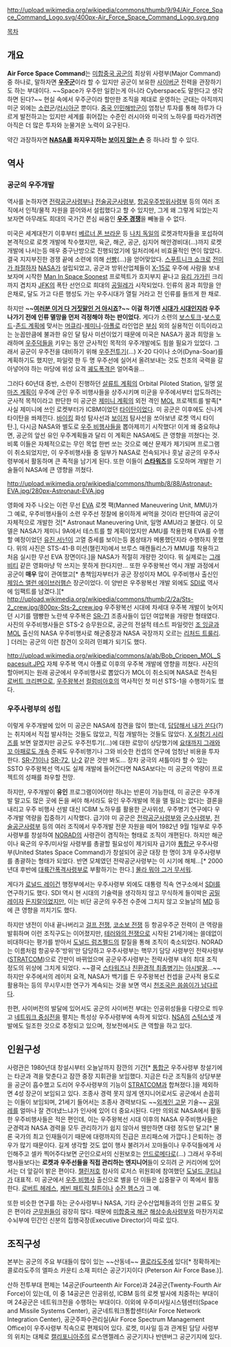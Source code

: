 http://upload.wikimedia.org/wikipedia/commons/thumb/9/94/Air_Force_Space_Command_Logo.svg/400px-Air_Force_Space_Command_Logo.svg.png

[[목차]]

== 개요 ==
'''Air Force Space Command'''는 [[미합중국 공군]]의 최상위 사령부(Major Command) 중 하나로, 말하자면 '''[[우주군]]'''이라 할 수 있지만 공군이 보유한 [[사이버군]] 전력을 관장하기도 하는 부대이다. ~~Space가 우주만 일컫는게 아니라 Cyberspace도 말한다고 생각하면 된다?~~ 현실 속에서 우주군이라 할만한 조직을 제대로 운영하는 군대는 아직까지 미군 외에는 [[소련군]]/[[러시아군]] 뿐이다. [[중국 인민해방군]]이 엄청난 투자를 통해 하루가 다르게 발전하고는 있지만 세계를 휘어잡는 수준인 러시아와 미국의 노하우를 따라가려면 아직은 더 많은 투자와 눈물겨운 노력이 요구된다.

약간 과장하자면 '''[[NASA]]를 좌지우지하는 [[보이지 않는 손]]''' 중 하나라 할 수 있다.

== 역사 ==
=== 공군의 우주개발 ===
역사를 논하자면 [[전략공군사령부]]나 [[전술공군사령부]], [[방공군|항공우주방위사령부]] 등의 여러 조직에서 인적/물적 자원을 뜯어와서 설립했다고 할 수 있지만, 그게 왜 그렇게 되었는지 보자면 아무래도 희대의 국가간 쫀심 싸움인 '''[[우주 경쟁]]'''을 빼놓을 수 없다.

미국은 세계대전기 이후부터 [[베르너 폰 브라운]] 등 [[나치 독일]]의 로켓과학자들을 포섭하여 본격적으로 로켓 개발에 착수했지만, 육군, 해군, 공군, 심지어 해안경비대(...)까지 로켓 개발에 나서는등 매우 중구난방으로 진행되었기에 일처리에서 비효율적인 면이 많았다. 결국 지지부진한 경쟁 끝에 소련에 의해 [[스푸트니크|선빵]](...)을 얻어맞았다. [[스푸트니크 쇼크]]로 [[전미가 울었다|전미가 좌절하자]] [[NASA]]가 설립되었고, 공군과 방위산업체들이 [[X 실험기 시리즈|X-15]]로 우주에 사람을 보내보자며 시작한 [[MISS|Man In Space Soonest]] 프로젝트가 흐지부지 끝나고 [[유리 가가린]] 크리까지 겹치자 [[존 F. 케네디|JFK]]의 폭탄 선언으로 희대의 [[공밀레]]가 시작되었다. 인류의 꿈과 희망을 안은채로, 달도 가고 다른 행성도 가는 우주시대가 열릴 거라고 전 인류를 들뜨게 한 채로.

하지만 '''~~[[여러분 이거 다 거짓말인 거 아시죠]]?~~ 이걸 하기엔 [[냉전|시대가 시대인지라]] 우주 나가기 전에 인류 멸망을 먼저 걱정해야 하는 판이었다.''' 게다가 소련의 [[보스토크 계획|보스토크]]-[[보스호드 계획|보스호드]]-[[존드 계획]]에 맞서는 [[머큐리 계획|머큐리]]-[[제미니 계획|제미니]]-[[아폴로 계획|아폴로]] 라인업은 [[부심]] 외의 실용적인 이득이라고는 눈꼽만큼에 불과한 유인 달 탐사 미션이었기 때문에 미국은 NASA가 꿈과 희망을 노래하며 [[우주덕]]들을 키우는 동안 군사적인 목적의 우주개발에도 힘쓸 필요가 있었다. 그래서 공군이 우주전을 대비하기 위해 [[라팔|우주전투기]](...) X-20 다이나 소어(Dyna-Soar)를 계획하기도 했지만, 파일럿 한 두 명 우주선에 실어서 올려보내는 것도 천조의 국력을 갈아넣어야 하는 마당에 위성 요격 [[궤도폭격]]은 얼어죽을...

그러다 60년대 중반, 소련이 진행하던 [[살류트 계획]]의 Orbital Piloted Station, 일명 [[알마즈 계획]]이 우주에 군인 우주 비행사들을 상주시키며 미군을 우주에서부터 압도하려는 군사적 목적이라고 판단한 미 공군은 [[제미니 계획]]의 외전 격인 [[MOL]] 프로젝트를 발족[* 사실 제미니에 쓰인 로켓부터가 ICBM이었던 [[타이탄]]이었다. 미 공군은 이후에도 신나게 타이탄을 쏴제낀다. [[바이킹]] 화성 탐사선과 [[보이저]] 탐사선을 쏘아보낸 로켓 역시 타이탄.], 다시금 NASA와 별도로 [[우주 비행사]]들을 뽑아제끼기 시작했다! 이게 왜 중요하냐면, 공군의 앞선 유인 우주계획들과 달리 이 계획은 NASA에도 큰 영향을 끼쳤다는 것. 비록 이들은 자체적으로는 무인 목업 한번 쏘는 것으로 예산 문제가 제기되며 프로그램이 취소되었지만, 이 우주비행사들 중 일부가 NASA로 전속되거나 훗날 공군의 우주사령부에서 활동하며 큰 족적을 남기게 된다. 또한 이들이 '''[[스타워즈]]'''를 도모하며 개발한 기술들이 NASA에 큰 영향을 끼쳤다.

http://upload.wikimedia.org/wikipedia/commons/thumb/8/88/Astronaut-EVA.jpg/280px-Astronaut-EVA.jpg

영화에 자주 나오는 이런 무선 [[EVA]] 로켓 팩(Manned Maneuvering Unit, MMU)가 그 예로, 우주비행사들이 소련 우주선 정찰에 용이하게 써먹을 것이라 판단하여 공군이 자체적으로 개발한 것[* Astronaut Maneuvering Unit, 일명 AMU라고 불렸다. 이 모델은 NASA가 제미니 9A에서 테스트를 할 계획이었지만 AMU를 착용한채 EVA를 수행할 예정이었던 [[유진 서넌]]이 고열 증세를 보이는등 몸상태가 메롱했던지라 수행하지 못했다. 위의 사진은 STS-41-B 미션(챌린저)에서 브루스 매캔들리스가 MMU를 착용하고 처음 실시한 무선 EVA 장면이다.]을 NASA가 적절히 개량한 것이다. 뭐 실제로는 [[그래비티]] 같은 영화마냥 막 쓰지는 못하게 한다지만... 또한 우주왕복선 역시 개발 과정에서 공군이 '''매우''' 많이 관여했고[* 총책임자부터가 공군 장성이자 MOL 우주비행사 출신인 [[제임스 앨런 에이브러햄슨]] 장군이었다. 이 양반은 우주왕복선 개발 외에도 [[SDI]]로 역사에 임팩트를 남겼다.][* http://upload.wikimedia.org/wikipedia/commons/thumb/2/2a/Sts-2_crew.jpg/800px-Sts-2_crew.jpg 우주왕복선 시대에 차세대 우주복 개발이 늦어지던 시기를 땜빵한 노란색 우주복은 [[SR-71]] 조종사들이 입던 여압복을 개량한 형태였다. 사진의 우주비행사들은 STS-2 승무원으로, 공군의 전설적 테스트 파일럿인 [[조 잉글]]과 [[MOL]] 출신의 NASA 우주비행사로 해군중장과 NASA 국장까지 오르는 [[리처드 트룰리]]. ] 더러는 공군의 이런 참견이 오히려 민폐가 되기도 했다.

http://upload.wikimedia.org/wikipedia/commons/a/ab/Bob_Crippen_MOL_Spacesuit.JPG
자체 우주복 역시 아폴로 이후의 우주복 개발에 영향을 끼쳤다. 사진의 할아버지는 원래 공군에서 우주비행사로 뽑았다가 MOL이 취소되며 NASA로 전속된 [[로버트 크리펜]]으로, [[우주왕복선]] [[컬럼비아호]]의 역사적인 첫 미션 STS-1을 수행하기도 했다.

=== 우주사령부의 성립 ===
이렇게 우주개발에 있어 미 공군은 NASA에 참견을 많이 했는데, [[답답해서 내가 친다|답답해서 내가 쏜다]](?)는 취지에서 직접 발사하는 것들도 많았고, 직접 개발하는 것들도 많았다. [[X 실험기 시리즈]]를 보면 알겠지만 공군도 우주전투기(...)에 대한 로망이 상당했기에 [[로스트|요태까지 그래와꼬 아패로도 개속]] 준궤도 우주비행기나 그와 비슷한 컨셉의 연구에 엄청난 비용을 투자한다. [[SR-71]]이나 [[SR-72]], [[U-2]] 같은 것만 봐도... 장차 궁극의 셔틀이라 할 수 있는 SSTO 우주왕복선 역시도 실제 개발에 들어간다면 NASA보다는 미 공군의 역량이 프로젝트의 성패를 좌우할 전망.

하지만, 우주개발이 '''유인''' 프로그램이어야만 하냐는 반론이 가능한데, 미 공군은 우주개발 말고도 많은 곳에 돈을 써야 해서라도 유인 우주개발에 목을 맬 필요는 없다는 결론을 내리고 우주 비행사 선발 대신 ICBM 노하우를 활용한 군사위성, 우주병기 연구에다 우주개발 역량을 집중하기 시작했다. 급기야 미 공군은 [[전략공군사령부]]와 [[군수사령부]], [[전술공군사령부]] 등의 여러 조직에서 우주개발 전문 자원을 떼어 1982년 9월 1일부로 우주사령부를 창설하여 [[북미항공우주방위사령부|NORAD]]의 사령관이 겸직하는 형태로 조직이 개편된다. 하지만 해군이나 육군의 우주/미사일 사령부를 총괄할 필요성이 제기되자 급기야 [[통합군]] 우주사령부(United States Space Command)가 창설되어 공군 대장 한 명이 3개 우주사령부를 총괄하는 형태가 되었다. 반면 모체였던 전략공군사령부는 이 시기에 해체...[* 2000년대 후반에 [[대륙간폭격사령부]]로 부활하기는 한다.] [[몰라 뭐야 그거 무서워]].

게다가 [[로널드 레이건]] 행정부에서는 우주사령부 외에도 대통령 직속 연구소에서 [[SDI]]를 연구하기도 했다. SDI 역시 현 시대의 기술력을 생각하지 않고 무식하게 들이박은 [[공밀레]]이자 [[돈지랄]]이었지만, 이는 비단 공군의 우주전 수준에 그치지 않고 오늘날의 [[Missile Defense|MD]] 등에 큰 영향을 끼치기도 했다.

하지만 냉전이 이내 끝나버리고 [[걸프 전쟁]], [[코소보 전쟁]] 등 항공우주군 전력이 큰 역량을 발휘하며 이런 조직구도는 이어졌지만, [[테러와의 전쟁]]으로 시작된 21세기에는 쓸데없이 비대하다는 평가를 받아서 [[도널드 럼즈펠드]]의 칼질을 통해 조직이 축소되었다. NORAD는 이름처럼 항공우주'방위'만 담당하고 우주사령부는 핵무기 담당 사령부인 전략사령부([[STRATCOM]])으로 간판이 바뀌었으며 공군우주사령부는 전략사령부 내의 최대 조직 정도의 위상에 그치게 되었다. ~~결국 [[SDI|스타워즈]]나 [[신의 지팡이|친환경적 최종병기]]는 [[아시발꿈]]...~~ 하지만 우주에서의 레이저 요격, NASA가 백기를 든 우주왕복선 컨셉을 군사적 용도로 활용하는 등의 무시무시한 연구가 계속되는 것을 보면 역시 [[쇼미더머니|천조국은 씀씀이가 남다르다]].

한편, 사이버전의 발달에 있어서도 공군의 사이버전 부대는 인공위성들을 다량으로 띄우고 [[네트워크 중심전]]을 펼치는 특성상 우주사령부에 속하게 되었다. [[NSA]]의 [[스턱스넷]] 개발에도 일조한 것으로 추정되고 있으며, 정보전에서도 큰 역할을 하고 있다.

== 인원구성 ==
사령관은 1980년대 창설시부터 오늘날까지 잠깐의 기간[* [[통합군]] 우주사령부 창설기에는 타군과 격을 맞춘다고 잠깐 중장 지휘관을 보임했다. 지금은 타군 조직들의 상당부분을 공군이 흡수했고 도리어 우주사령부의 기능이 [[STRATCOM]]과 합쳐졌다.]을 제외하면 4성 장군이 보임되고 있다. 조종사 경력 못지 않게 엔지니어로서도 공군에서 손꼽히는 이들이 보임되며, 21세기 들어서는 조종사 경력보다도 ~~[[외계인 고문]] 기술~~ [[공밀레]]를 얼마나 잘 견뎌냈느냐가 인사에 있어 더 중요시된다. 다만 의외로 NASA에서 활동한 우주비행사들은 적은 편인데, 이는 우주왕복선 시대 이후의 NASA 우주비행사들은 군경력과 NASA 경력을 모두 관리하기가 쉽지 않아서 웬만하면 대령 정도만 달고[* 물론 국가의 최고 인재들이기 때문에 대령까지의 진급은 프리패스에 가깝다.] 은퇴하는 경우가 많기 때문이다. 길게 생각할 것도 없이 행사 불려가서 꼬마들이나 우주덕들에게 사인해주고 셀카 찍어주다보면 군인으로서의 신원보호는 [[개념은 안드로메다로|안드로메다로]](...) 그래서 우주비행사들보다는 '''로켓과 우주선들을 직접 관리하는 엔지니어'''들이 오히려 군 커리어에 있어서는 더 앞길이 밝은 편이다. [[챌린저호]] 참사의 로저스 위원회에 참여했던 [[도널드 쿠티냐]]가 대표적. 미 공군에서 [[우주 비행사]] 출신으로 별을 단 이들은 십중팔구 이 쪽에서 활동한다. [[로버트 헤레스]], [[케빈 패트릭 칠튼]]이나 [[수잔 헴스]]가 그 예.

또한 비슷한 연구를 하는 군수사령부나 NASA, 기타 군수산업체들과의 인원 교류도 잦은 편이라 [[군무원]]들이 굉장히 많다. 때문에 [[미합중국 해군]] [[해상수송사령부]]와 마찬가지로 수뇌부에 민간인 신분의 집행국장(Executive Director)이 따로 있다.

== 조직구성 ==
본부는 공군의 주요 부대들이 많이 있는 ~~산동네~~ [[콜로라도]]주에 있다[* 정확하게는 콜로라도주의 엘파소 카운티 소재 피터슨 공군기지이다 (Peterson Air Force Base.)].

산하 전투부대 편제는 14공군(Fourteenth Air Force)과 24공군(Twenty-Fourth Air Force)이 있는데, 이 중 14공군은 인공위성, ICBM 등의 로켓 발사에 치중하는 부대이며 24공군은 네트워크전을 수행하는 부대이다. 이외에 우주미사일시스템센터(Space and Missile Systems Center), 공군네트워크통합센터(Air Force Network Integration Center), 공군주파수관리실(Air Force Spectrum Management Office)이 우주사령부 직속으로 편제되어 있다. 로켓, 미사일 등과 관계된 담당 사령부의 위치는 대체로 [[캘리포니아]]주의 로스앤젤레스 공군기지나 반덴버그 공군기지에 있다.

